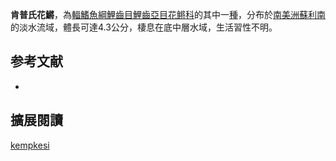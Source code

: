 {{Speciesbox
| name = 肯普氏花鱂
| image = 
| image_width = 250px
| status = NE
| status_system = IUCN3.1
| genus = Poecilia
| species = kempkesi
| authority = [[Poeser|Poeser]], 2013
| synonyms = 
}}

'''肯普氏花鱂'''，為[[輻鰭魚綱|輻鰭魚綱]][[鯉齒目|鯉齒目]][[鯉齒亞目|鯉齒亞目]][[花鳉科|花鳉科]]的其中一[[種|種]]，分布於[[南美洲|南美洲]][[蘇利南|蘇利南]]的淡水流域，體長可達4.3公分，棲息在底中層水域，生活習性不明。

==参考文献==
*{{FishBase_species|genus=Poecilia|species=kempkesi|year=2014|month=10}}

== 擴展閱讀 ==
{{refbegin}}
{{wikispecies-inline|Poecilia kempkesi|肯普氏花鱂}}
{{refend}}
{{Taxonbar|from=Q21303253}}

[[Category:花鱂屬|kempkesi]]


{{魚類小作品}}